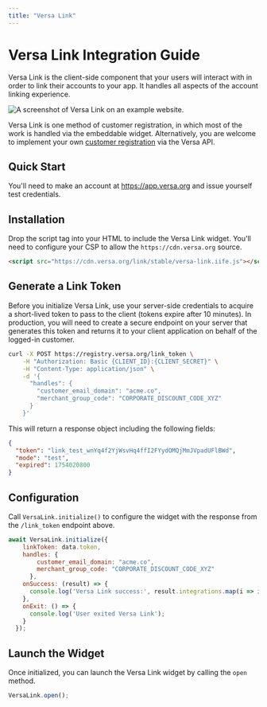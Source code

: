 ```yaml
---
title: "Versa Link"
---
```


# Versa Link Integration Guide

Versa Link is the client-side component that your users will interact with in order to link their accounts to your app. It handles all aspects of the account linking experience.

![A screenshot of Versa Link on an example website.](https://raw.githubusercontent.com/versa-protocol/docs/main/assets/versa_link.png)

Versa Link is one method of customer registration, in which most of the work is handled via the embeddable widget. Alternatively, you are welcome to implement your own [customer registration](/customer_registration) via the Versa API.

## Quick Start

You'll need to make an account at https://app.versa.org and issue yourself test credentials.

## Installation

Drop the script tag into your HTML to include the Versa Link widget. You'll need to configure your CSP to allow the `https://cdn.versa.org` source.

```html
<script src="https://cdn.versa.org/link/stable/versa-link.iife.js"></script>
```

## Generate a Link Token

Before you initialize Versa Link, use your server-side credentials to acquire a short-lived token to pass to the client (tokens expire after 10 minutes).
In production, you will need to create a secure endpoint on your server that generates this token and returns it to your client application on behalf of the logged-in customer.

```bash
curl -X POST https://registry.versa.org/link_token \
    -H "Authorization: Basic {CLIENT_ID}:{CLIENT_SECRET}" \
    -H "Content-Type: application/json" \
    -d '{
      "handles": {
        "customer_email_domain": "acme.co",
        "merchant_group_code": "CORPORATE_DISCOUNT_CODE_XYZ"
      }
    }'
```

This will return a response object including the following fields:
```json
{
  "token": "link_test_wnYq4f2YjWsvHq4ffI2FYydOMQjMmJVpadUFlBWd",
  "mode": "test",
  "expired": 1754020800
}
```

## Configuration

Call `VersaLink.initialize()` to configure the widget with the response from the `/link_token` endpoint above.

```js
await VersaLink.initialize({
    linkToken: data.token,
    handles: {
        customer_email_domain: "acme.co",
        merchant_group_code: "CORPORATE_DISCOUNT_CODE_XYZ"
      },
    onSuccess: (result) => {
      console.log('Versa Link success:', result.integrations.map(i => i.name).join(', '));
    },
    onExit: () => {
      console.log('User exited Versa Link');
    }
  });
```

## Launch the Widget

Once initialized, you can launch the Versa Link widget by calling the `open` method.

```js
VersaLink.open();
```
